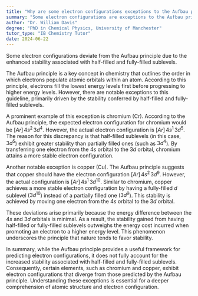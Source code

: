 ```yaml
---
title: "Why are some electron configurations exceptions to the Aufbau principle?"
summary: "Some electron configurations are exceptions to the Aufbau principle due to the stability of half-filled and fully-filled sublevels."
author: "Dr. William Davis"
degree: "PhD in Chemical Physics, University of Manchester"
tutor_type: "IB Chemistry Tutor"
date: 2024-06-22
---
```


Some electron configurations deviate from the Aufbau principle due to the enhanced stability associated with half-filled and fully-filled sublevels.

The Aufbau principle is a key concept in chemistry that outlines the order in which electrons populate atomic orbitals within an atom. According to this principle, electrons fill the lowest energy levels first before progressing to higher energy levels. However, there are notable exceptions to this guideline, primarily driven by the stability conferred by half-filled and fully-filled sublevels.

A prominent example of this exception is chromium (Cr). According to the Aufbau principle, the expected electron configuration for chromium would be $[Ar] \, 4s^2 \, 3d^4$. However, the actual electron configuration is $[Ar] \, 4s^1 \, 3d^5$. The reason for this discrepancy is that half-filled sublevels (in this case, $3d^5$) exhibit greater stability than partially filled ones (such as $3d^4$). By transferring one electron from the $4s$ orbital to the $3d$ orbital, chromium attains a more stable electron configuration.

Another notable exception is copper (Cu). The Aufbau principle suggests that copper should have the electron configuration $[Ar] \, 4s^2 \, 3d^9$. However, the actual configuration is $[Ar] \, 4s^1 \, 3d^{10}$. Similar to chromium, copper achieves a more stable electron configuration by having a fully-filled $d$ sublevel ($3d^{10}$) instead of a partially filled one ($3d^9$). This stability is achieved by moving one electron from the $4s$ orbital to the $3d$ orbital.

These deviations arise primarily because the energy difference between the $4s$ and $3d$ orbitals is minimal. As a result, the stability gained from having half-filled or fully-filled sublevels outweighs the energy cost incurred when promoting an electron to a higher energy level. This phenomenon underscores the principle that nature tends to favor stability.

In summary, while the Aufbau principle provides a useful framework for predicting electron configurations, it does not fully account for the increased stability associated with half-filled and fully-filled sublevels. Consequently, certain elements, such as chromium and copper, exhibit electron configurations that diverge from those predicted by the Aufbau principle. Understanding these exceptions is essential for a deeper comprehension of atomic structure and electron configuration.
    